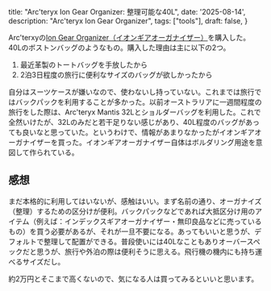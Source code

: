   title: "Arc'teryx Ion Gear Organizer: 整理可能な40L",
  date: '2025-08-14',
  description: "Arc'teryx Ion Gear Organizer",
  tags: ["tools"],
  draft: false,
}

Arc'terxyの[Ion Gear Organizer（イオンギアオーガナイザー）](https://arcteryx.jp/products/ion-gear-organizer)を購入した。40Lのボストンバッグのようなもの。購入した理由は主に以下の2つ。

1. 最近革製のトートバッグを手放したから
2. 2泊3日程度の旅行に便利なサイズのバッグが欲しかったから

自分はスーツケースが嫌いなので、使わないし持っていない。これまでは旅行ではバックパックを利用することが多かった。以前オーストラリアに一週間程度の旅行をした際は、Arc'teryx Mantis 32Lとショルダーバッグを利用した。これで全然いけたが、32Lのみだと若干足りない感じがあり、40L程度のバッグがあっても良いなと思っていた。というわけで、情報があまりなかったがイオンギアオーガナイザーを買った。イオンギアオーガナイザー自体はボルダリング用途を意図して作られている。

## 感想

まだ本格的に利用してはいないが、感触はいい。まず名前の通り、オーガナイズ（整理）するための区分けが便利。バックパックなどであれば大抵区分け用のアイテム（例えば：インデックスギアオーガナイザー・無印良品などに売っているもの）を買う必要があるが、それが一旦不要になる。あってもいいと思うが、デフォルトで整理して配置ができる。普段使いには40Lなこともありオーバースペックだと思うが、旅行や外泊の際は便利そうに思える。飛行機の機内にも持ち運べるサイズだし。

約2万円とそこまで高くないので、気になる人は買ってみるといいと思います。